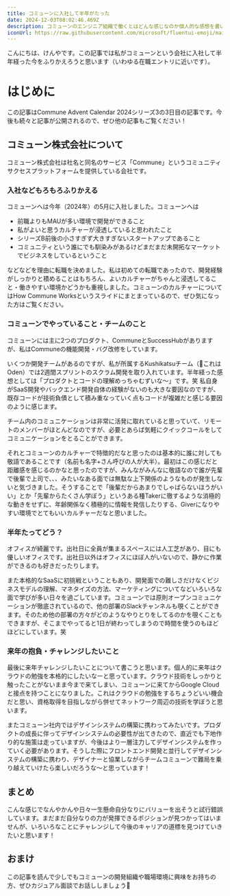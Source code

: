 ```yaml
---
title: コミューンに入社して半年がたった
date: 2024-12-03T08:02:46.469Z
description: コミューンのエンジニア組織で働くとはどんな感じなのか個人的な感想を書いています
iconUrl: https://raw.githubusercontent.com/microsoft/fluentui-emoji/main/assets/Party%20popper/Flat/party_popper_flat.svg
---
```

こんにちは、<AnchorLink href="https://x.com/kenchan_dayoooo">けんや</AnchorLink>です。この記事では私がコミューンという会社に入社して半年経った今をふりかえろうと思います（いわゆる在職エントリに近いです）。

# はじめに
この記事はCommune Advent Calendar 2024シリーズ3の3日目の記事です。今後も続々と記事が公開されるので、ぜひ他の記事もご覧ください！
<ExternalOgp url="https://adventar.org/calendars/9979" />

## コミューン株式会社について
コミューン株式会社は社名と同名のサービス「Commune」というコミュニティサクセスプラットフォームを提供している会社です。
<ExternalOgp  url="https://communeinc.com/ja" />

### 入社などもろもろふりかえる
コミューンへは今年（2024年）の5月に入社しました。コミューンへは

- 前職よりもMAUが多い環境で開発ができること
- 私がよいと思うカルチャーが浸透していると思われたこと
- シリーズB前後の小さすぎず大きすぎないスタートアップであること
- コミュニティという誰にでも馴染みがあるけどまだまだ未開拓なマーケットでビジネスをしているということ

などなどを理由に転職を決めました。私は初めての転職であったので、開発経験がしっかりと積めることはもちろん、よいカルチャーがちゃんと浸透してること・働きやすい環境かどうかも重視しました。コミューンのカルチャーについては<AnchorLink target="_blank" href="https://speakerdeck.com/commune/how-commune-works">How Commune Works</AnchorLink>というスライドにまとまっているので、ぜひ気になった方はご覧ください。

### コミューンでやっていること・チームのこと
コミューンには主に2つのプロダクト、<AnchorLink target="_blank" href="https://commune.co.jp/">Commune</AnchorLink>と<AnchorLink target="_blank" href="https://www.successhub.jp/">SuccessHub</AnchorLink>がありますが、私はCommuneの機能開発・バグ改修をしています。

いくつか開発チームがあるのですが、私が所属するKushikatsuチーム（🍢これはOden）では2週間スプリントのスクラム開発を取り入れています。半年経った感想としては「プロダクトとコードの理解めっちゃむずいな〜」です。笑 私自身がSaaS開発やバックエンド開発自体の経験がないのも大きな要因なのですが、既存コードが技術負債として積み重なっていく点もコードが複雑だと感じる要因のように感じます。

チーム内のコミュニケーションは非常に活発に取れていると思っていて、リモートのメンバーがほとんどなのですが、必要とあらば気軽にクイックコールをしてコミュニケーションをとることができます。

それとコミューンのカルチャーで特徴的だなと思ったのは基本的に誰に対しても敬語であることです（名前も名字+さん呼びの人が大半）。最初はこの感じだと距離感を感じるのかなと思ったのですが、みんながみんなに敬語なので誰が先輩で後輩で上司で、、、みたいなある面では無駄な上下関係のようなものが発生しないと気づきました。そうすることで「後輩だからあまりでしゃばらないほうがいい」とか「先輩からたくさん学ぼう」というある種Takerに徹するような消極的な動きをせずに、年齢関係なく積極的に情報を発信したりする、Giverになりやすい環境でとてもいいカルチャーだなと思いました。

### 半年たってどう？
オフィスが綺麗です。出社日に全員が集まるスペースには人工芝があり、目にも優しいオフィスです。出社日以外はオフィスにほぼ人がいないので、静かに作業ができるのも好きだったりします。

また本格的なSaaSに初挑戦ということもあり、開発面での難しさだけなくビジネスモデルの理解、マネタイズの方法、マーケティングについてなどいろいろな面で学びが多い日々を過ごしています。コミューンでは原則オープンコミュニケーションが徹底されているので、他の部署のSlackチャンネルも覗くことができます。そのため他の部署の方々がどのようなやりとりをしてるのかを覗くこともできますが、そこまでやってると1日が終わってしまうので時間を使うのもほどほどにしています。笑

### 来年の抱負・チャレンジしたいこと
最後に来年チャレンジしたいことについて書こうと思います。個人的に来年はクラウドの勉強を本格的にしたいなーと思っています。クラウド技術をしっかりと触ったことがないまま今まで来てしまい、コミューンに来てからGoogle Cloudと接点を持つことになりました。これはクラウドの勉強をするちょうどいい機会だと思い、資格取得を目指しながら併せてネットワーク周辺の技術を学ぼうと思います。

またコミューン社内ではデザインシステムの構築に携わってみたいです。プロダクトの成長に伴ってデザインシステムの必要性が出てきたので、直近でも下地作り的な施策は走っていますが、今後はより一層注力してデザインシステムを作っていく必要があります。そうした際にフロントエンド開発と並行してデザインシステムの構築に携わり、デザイナーと協業しながらチームコミューンで難局を乗り越えていけたら楽しいだろうな〜と思っています！

## まとめ
こんな感じでなんやかんや日々一生懸命自分なりにバリューを出そうと試行錯誤しています。まだまだ自分なりの力が発揮できるポジションが見つかってはいませんが、いろいろなことにチャレンジして今後のキャリアの道標を見つけていきたいと思います！


## おまけ
この記事を読んで少しでもコミューンの開発組織や職場環境に興味をお持ちの方、ぜひカジュアル面談でお話ししましょう🤝
<ExternalOgp url="https://open.talentio.com/r/1/c/commune/homes/4404" />
